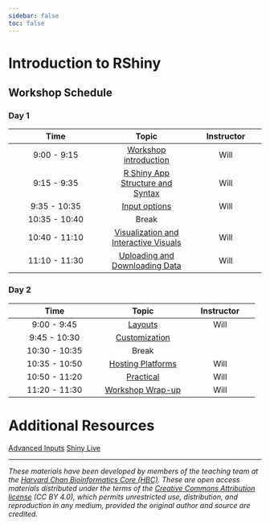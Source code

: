 ```yaml
---
sidebar: false
toc: false
---
```


# Introduction to RShiny

## Workshop Schedule

### Day 1

| Time |  Topic  | Instructor |
|:-----------:|:----------:|:--------:|
| 9:00 - 9:15 | [Workshop introduction](../slides/workshop_intro_slides.pdf) |  Will |
| 9:15 - 9:35 | [R Shiny App Structure and Syntax](01_syntax_and_structure.qmd) | Will |
| 9:35 - 10:35 | [Input options](02_inputs.qmd) | Will |
| 10:35 - 10:40 | Break | |
| 10:40 - 11:10 | [Visualization and Interactive Visuals](03_visuals.qmd) |  Will |
| 11:10 - 11:30 | [Uploading and Downloading Data](04_uploading_downloading_data.qmd) |  Will |


### Day 2

| Time |  Topic  | Instructor |
|:-----------:|:----------:|:--------:|
| 9:00 - 9:45 | [Layouts](05_layouts.qmd) | Will |
| 9:45 - 10:30 | [Customization](06_CSS.qmd) |
| 10:30 - 10:35 | Break | |
| 10:35 - 10:50 | [Hosting Platforms](07_hosting.qmd) | Will |
| 10:50 - 11:20 | [Practical](08_practical.qmd) | Will |
| 11:20 - 11:30 | [Workshop Wrap-up](../slides/Workshop_wrapup.pdf) | Will |

# Additional Resources

[Advanced Inputs](advanced_inputs.qmd)
[Shiny Live](shinylive.qmd)

---

*These materials have been developed by members of the teaching team at the [Harvard Chan Bioinformatics Core (HBC)](http://bioinformatics.sph.harvard.edu/). These are open access materials distributed under the terms of the [Creative Commons Attribution license](https://creativecommons.org/licenses/by/4.0/) (CC BY 4.0), which permits unrestricted use, distribution, and reproduction in any medium, provided the original author and source are credited.*